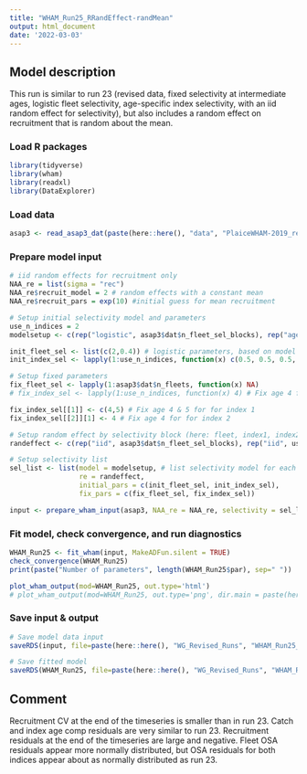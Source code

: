 ```yaml
---
title: "WHAM_Run25_RRandEffect-randMean"
output: html_document
date: '2022-03-03'
---
```


## Model description
This run is similar to run 23 (revised data, fixed selectivity at intermediate ages, logistic fleet selectivity, age-specific index selectivity, with an iid random effect for selectivity), but also includes a random effect on recruitment that is random about the mean.

### Load R packages
```r
library(tidyverse)
library(wham)
library(readxl)
library(DataExplorer)
```

### Load data
```r
asap3 <- read_asap3_dat(paste(here::here(), "data", "PlaiceWHAM-2019_revised_NEFSC-LW-WAA.DAT", sep="/"))
```

### Prepare model input
```r
# iid random effects for recruitment only 
NAA_re = list(sigma = "rec") 
NAA_re$recruit_model = 2 # random effects with a constant mean
NAA_re$recruit_pars = exp(10) #initial guess for mean recruitment

# Setup initial selectivity model and parameters
use_n_indices = 2
modelsetup <- c(rep("logistic", asap3$dat$n_fleet_sel_blocks), rep("age-specific", use_n_indices))

init_fleet_sel <- list(c(2,0.4)) # logistic parameters, based on model type
init_index_sel <- lapply(1:use_n_indices, function(x) c(0.5, 0.5, 0.5, 1, 1, 0.5, 0.5, 0.5, 0.5, 0.5, 0.5))

# Setup fixed parameters
fix_fleet_sel <- lapply(1:asap3$dat$n_fleets, function(x) NA) 
# fix_index_sel <- lapply(1:use_n_indices, function(x) 4) # Fix age 4 for both indices,  NA means do not fix 

fix_index_sel[[1]] <- c(4,5) # Fix age 4 & 5 for for index 1
fix_index_sel[[2]][1] <- 4 # Fix age 4 for for index 2

# Setup random effect by selectivity block (here: fleet, index1, index2)
randeffect <- c(rep("iid", asap3$dat$n_fleet_sel_blocks), rep("iid", use_n_indices))

# Setup selectivity list
sel_list <- list(model = modelsetup, # list selectivity model for each fleet and index
                 re = randeffect,
                 initial_pars = c(init_fleet_sel, init_index_sel),
                 fix_pars = c(fix_fleet_sel, fix_index_sel))

input <- prepare_wham_input(asap3, NAA_re = NAA_re, selectivity = sel_list, model_name = "WHAM_Run25") 
```

### Fit model, check convergence, and run diagnostics
```r
WHAM_Run25 <- fit_wham(input, MakeADFun.silent = TRUE) 
check_convergence(WHAM_Run25)
print(paste("Number of parameters", length(WHAM_Run25$par), sep=" "))

plot_wham_output(mod=WHAM_Run25, out.type='html')
# plot_wham_output(mod=WHAM_Run25, out.type='png', dir.main = paste(here::here(), "WHAM_Run25", sep="/"))
```

### Save input & output
```r
# Save model data input
saveRDS(input, file=paste(here::here(), "WG_Revised_Runs", "WHAM_Run25_RRandEffect-randMean", "WHAM_Run25_input.rds", sep="/"))

# Save fitted model
saveRDS(WHAM_Run25, file=paste(here::here(), "WG_Revised_Runs", "WHAM_Run25_RRandEffect-randMean", "WHAM_Run25_model.rds", sep="/"))
```

## Comment
Recruitment CV at the end of the timeseries is smaller than in run 23. Catch and index age comp residuals are very similar to run 23. Recruitment residuals at the end of the timeseries are large and negative. Fleet OSA residuals appear more normally distributed, but OSA residuals for both indices appear about as normally distributed as run 23.

